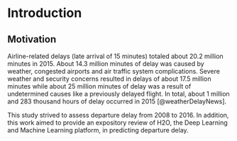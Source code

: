 
# Introduction 

## Motivation 

Airline-related delays (late arrival of 15 minutes) totaled about 20.2 million minutes in 2015. About 14.3 million minutes of delay was caused by weather, congested airports and air traffic system complications. Severe weather and security concerns resulted in delays of about 17.5 million minutes while about 25 million minutes of delay was a result of undetermined causes like a previously delayed flight. In total, about 1 million and 283 thousand hours of delay occurred in 2015 [@weatherDelayNews].

This study strived to assess departure delay from 2008 to 2016. In addition, this work aimed to provide an expository review of H2O, the Deep Learning and Machine Learning platform, in predicting departure delay. 